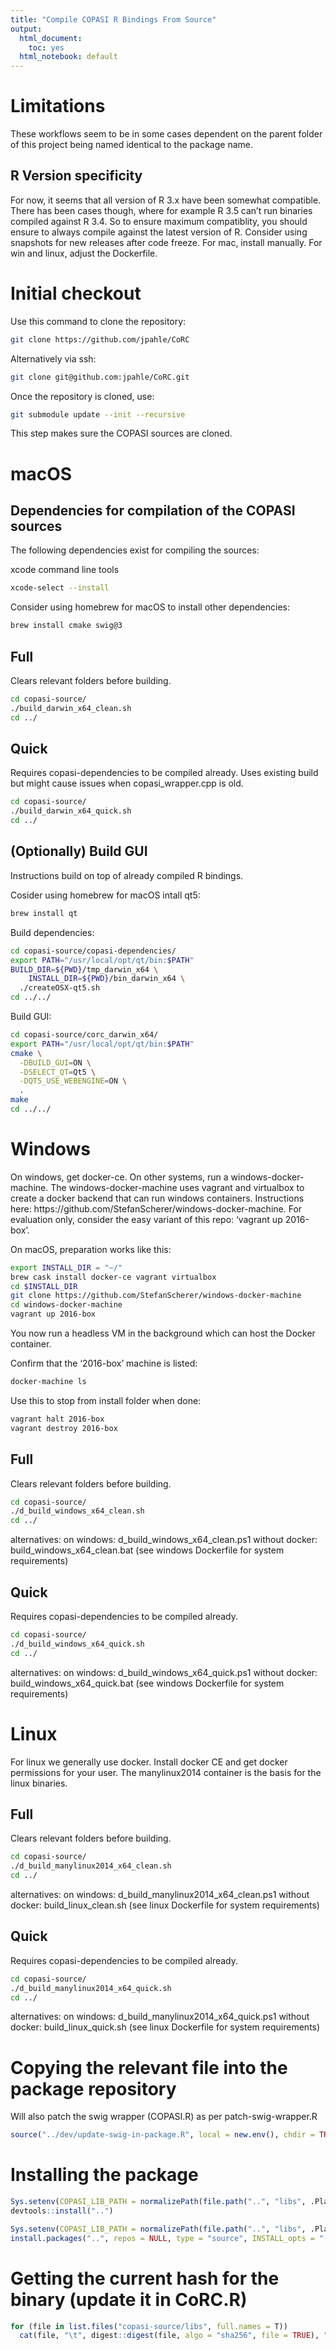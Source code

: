 ```yaml
---
title: "Compile COPASI R Bindings From Source"
output:
  html_document:
    toc: yes
  html_notebook: default
---
```


# Limitations

These workflows seem to be in some cases dependent on the parent folder of this project being named identical to the package name.

## R Version specificity

For now, it seems that all version of R 3.x have been somewhat compatible.
There has been cases though, where for example R 3.5 can't run binaries compiled against R 3.4.
So to ensure maximum compatiblity, you should ensure to always compile against the latest version of R.
Consider using snapshots for new releases after code freeze.
For mac, install manually. For win and linux, adjust the Dockerfile.

# Initial checkout

Use this command to clone the repository:

```bash
git clone https://github.com/jpahle/CoRC
```

Alternatively via ssh:
```bash
git clone git@github.com:jpahle/CoRC.git
```

Once the repository is cloned, use:

```bash
git submodule update --init --recursive
```

This step makes sure the COPASI sources are cloned.

# macOS

## Dependencies for compilation of the COPASI sources

The following dependencies exist for compiling the sources:

xcode command line tools

```bash
xcode-select --install
```

Consider using homebrew for macOS to install other dependencies:

```bash
brew install cmake swig@3
```

## Full

Clears relevant folders before building.

```bash
cd copasi-source/
./build_darwin_x64_clean.sh
cd ../
```

## Quick

Requires copasi-dependencies to be compiled already.
Uses existing build but might cause issues when copasi_wrapper.cpp is old.

```bash
cd copasi-source/
./build_darwin_x64_quick.sh
cd ../
```

## (Optionally) Build GUI

Instructions build on top of already compiled R bindings.

Cosider using homebrew for macOS intall qt5:

```bash
brew install qt
```

Build dependencies:

```bash
cd copasi-source/copasi-dependencies/
export PATH="/usr/local/opt/qt/bin:$PATH"
BUILD_DIR=${PWD}/tmp_darwin_x64 \
	INSTALL_DIR=${PWD}/bin_darwin_x64 \
  ./createOSX-qt5.sh
cd ../../
```

Build GUI:

```bash
cd copasi-source/corc_darwin_x64/
export PATH="/usr/local/opt/qt/bin:$PATH"
cmake \
  -DBUILD_GUI=ON \
  -DSELECT_QT=Qt5 \
  -DQT5_USE_WEBENGINE=ON \
  .
make
cd ../../
```

# Windows

On windows, get docker-ce.
On other systems, run a windows-docker-machine.
The windows-docker-machine uses vagrant and virtualbox to create a docker backend that can run windows containers.
Instructions here: https://github.com/StefanScherer/windows-docker-machine.
For evaluation only, consider the easy variant of this repo: 'vagrant up 2016-box'.

On macOS, preparation works like this:

```bash
export INSTALL_DIR = "~/"
brew cask install docker-ce vagrant virtualbox
cd $INSTALL_DIR
git clone https://github.com/StefanScherer/windows-docker-machine
cd windows-docker-machine
vagrant up 2016-box
```

You now run a headless VM in the background which can host the Docker container.

Confirm that the '2016-box' machine is listed:

```bash
docker-machine ls
```

Use this to stop from install folder when done:

```bash
vagrant halt 2016-box
vagrant destroy 2016-box
```

## Full

Clears relevant folders before building.

```bash
cd copasi-source/
./d_build_windows_x64_clean.sh
cd ../
```

alternatives:
  on windows: d_build_windows_x64_clean.ps1
  without docker: build_windows_x64_clean.bat (see windows Dockerfile for system requirements)

## Quick

Requires copasi-dependencies to be compiled already.

```bash
cd copasi-source/
./d_build_windows_x64_quick.sh
cd ../
```

alternatives:
  on windows: d_build_windows_x64_quick.ps1
  without docker: build_windows_x64_quick.bat (see windows Dockerfile for system requirements)

# Linux

For linux we generally use docker.
Install docker CE and get docker permissions for your user.
The manylinux2014 container is the basis for the linux binaries.

## Full

Clears relevant folders before building.

```bash
cd copasi-source/
./d_build_manylinux2014_x64_clean.sh
cd ../
```

alternatives:
  on windows: d_build_manylinux2014_x64_clean.ps1
  without docker: build_linux_clean.sh (see linux Dockerfile for system requirements)

## Quick

Requires copasi-dependencies to be compiled already.

```bash
cd copasi-source/
./d_build_manylinux2014_x64_quick.sh
cd ../
```

alternatives:
  on windows: d_build_manylinux2014_x64_quick.ps1
  without docker: build_linux_quick.sh (see linux Dockerfile for system requirements)

# Copying the relevant file into the package repository

Will also patch the swig wrapper (COPASI.R) as per patch-swig-wrapper.R

```r
source("../dev/update-swig-in-package.R", local = new.env(), chdir = TRUE)
```

# Installing the package

```r
Sys.setenv(COPASI_LIB_PATH = normalizePath(file.path("..", "libs", .Platform$r_arch, paste0("COPASI", .Platform$dynlib.ext))))
devtools::install("..")
```
```r
Sys.setenv(COPASI_LIB_PATH = normalizePath(file.path("..", "libs", .Platform$r_arch, paste0("COPASI", .Platform$dynlib.ext))))
install.packages("..", repos = NULL, type = "source", INSTALL_opts = "--no-multiarch --with-keep.source --install-tests")
```

# Getting the current hash for the binary (update it in CoRC.R)

```r
for (file in list.files("copasi-source/libs", full.names = T))
  cat(file, "\t", digest::digest(file, algo = "sha256", file = TRUE), "\n")
```
